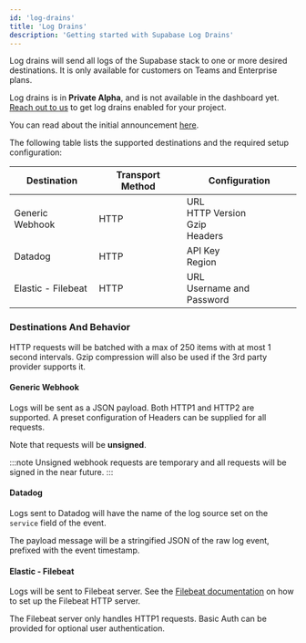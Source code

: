 ```yaml
---
id: 'log-drains'
title: 'Log Drains'
description: 'Getting started with Supabase Log Drains'
---
```


Log drains will send all logs of the Supabase stack to one or more desired destinations. It is only available for customers on Teams and Enterprise plans.

<Admonition type="note">

Log drains is in **Private Alpha**, and is not available in the dashboard yet. [Reach out to us](https://forms.supabase.com/logdrains) to get log drains enabled for your project.

You can read about the initial announcement [here](https://github.com/orgs/supabase/discussions/26650).

</Admonition>

The following table lists the supported destinations and the required setup configuration:

| Destination        | Transport Method | Configuration                                     |
| ------------------ | ---------------- | ------------------------------------------------- |
| Generic Webhook    | HTTP             | URL <br /> HTTP Version <br/> Gzip <br /> Headers |
| Datadog            | HTTP             | API Key <br /> Region                             |
| Elastic - Filebeat | HTTP             | URL <br /> Username and Password                  |

### Destinations And Behavior

HTTP requests will be batched with a max of 250 items with at most 1 second intervals. Gzip compression will also be used if the 3rd party provider supports it.

#### Generic Webhook

Logs will be sent as a JSON payload. Both HTTP1 and HTTP2 are supported. A preset configuration of Headers can be supplied for all requests.

Note that requests will be **unsigned**.

:::note
Unsigned webhook requests are temporary and all requests will be signed in the near future.
:::

#### Datadog

Logs sent to Datadog will have the name of the log source set on the `service` field of the event.

The payload message will be a stringified JSON of the raw log event, prefixed with the event timestamp.

#### Elastic - Filebeat

Logs will be sent to Filebeat server. See the [Filebeat documentation](https://www.elastic.co/guide/en/beats/filebeat/current/filebeat-input-http_endpoint.html) on how to set up the Filebeat HTTP server.

The Filebeat server only handles HTTP1 requests. Basic Auth can be provided for optional user authentication.
